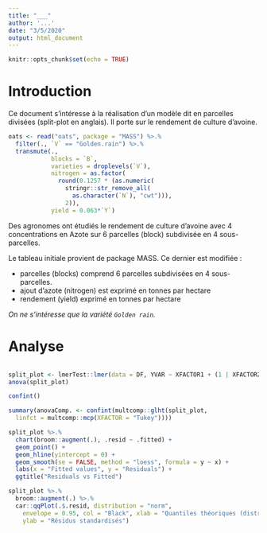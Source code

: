 ```yaml
---
title: "___"
author: '...'
date: "3/5/2020"
output: html_document
---
```


```r
knitr::opts_chunk$set(echo = TRUE)
```

# Introduction

Ce document s'intéresse à la réalisation d'un modèle dit en parcelles divisées (split-plot en anglais). Il porte sur le rendement de culture d'avoine.
 
```r
oats <- read("oats", package = "MASS") %>.%
  filter(., `V` == "Golden.rain") %>.%
  transmute(., 
            blocks = `B`,
            varieties = droplevels(`V`),
            nitrogen = as.factor(
              round(0.1257 * (as.numeric(
                stringr::str_remove_all(
                  as.character(`N`), "cwt"))),
                2)), 
            yield = 0.063*`Y`)
```

Des agronomes ont étudiés le rendement de culture d'avoine avec 4 concentrations en Azote sur 6 parcelles (block) subdivisée en 4 sous-parcelles. 

Le tableau initiale provient de package MASS. Ce dernier est modifiée : 

- parcelles (blocks) comprend 6 parcelles subdivisées en 4 sous-parcelles.
- ajout d'azote (nitrogen) est exprimé en tonnes par hectare
- rendement (yield) exprimé en tonnes par hectare

*On ne s'intéresse que la variété `Golden rain`.*

# Analyse

<!--- Consignes
Réalisez un premier graphique en nuage de points pour visualiser la variation de rendement en fonction des parcelles et de l'ajout d'azote. Commentez en maximum 2 phrases le résultat de cette première fonction.
--->

```r

```

<!--- Consinges
Modofoiez l'instructions suivante afin de réaliser un modèle split-plot. Déterminez judicieusement XFACTOR1 et XFACTOR2. Commentez en maximum 2 phrases le résultat de cette première fonction.
--->

```r
split_plot <- lmerTest::lmer(data = DF, YVAR ~ XFACTOR1 + (1 | XFACTOR2))
anova(split_plot)
```

<!--- G.E.
Calculez l'intervalle de confiance et déterminez s'il convient de rejeter $H_0$
---->

```r
confint()
```

<!--- Consignes
Réalisez le test de comparaison multiple et décrivez le résultat.
--->

```r
summary(anovaComp. <- confint(multcomp::glht(split_plot,
  linfct = multcomp::mcp(XFACTOR = "Tukey"))))
```

<!--- Consignes
Vérifiez la répartition des résidus avec un graphique des résidus par rapport aux valeurs ajustées et décrivez le résultat.
--->

```r
split_plot %>.%
  chart(broom::augment(.), .resid ~ .fitted) +
  geom_point() +
  geom_hline(yintercept = 0) +
  geom_smooth(se = FALSE, method = "loess", formula = y ~ x) +
  labs(x = "Fitted values", y = "Residuals") +
  ggtitle("Residuals vs Fitted")
```

<!--- Consignes
Vérifiez la distribution normale des résidus et décrivez le résultat. --->

```r
split_plot %>.%
  broom::augment(.) %>.%
  car::qqPlot(.$.resid, distribution = "norm",
    envelope = 0.95, col = "Black", xlab = "Quantiles théoriques (distri. normale)",
    ylab = "Résidus standardisés")
```

<!--- Consignes
Terminez par une conclusion générale sur le projet
--->




